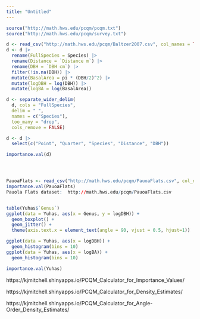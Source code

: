 ---
title: "Untitled"
---

```{r}
source("http://math.hws.edu/pcqm/pcqm.txt")
source("http://math.hws.edu/pcqm/survey.txt")
```



```{r}
d <- read_csv("http://math.hws.edu/pcqm/Baltzer2007.csv", col_names = TRUE)
d <- d |>
  rename(FullSpecies = Species) |>
  rename(Distance = `Distance m`) |>
  rename(DBH = `DBH cm`) |>
  filter(!is.na(DBH)) |>
  mutate(BasalArea = pi * (DBH/2)^2) |>
  mutate(logDBH = log(DBH)) |>
  mutate(logBA = log(BasalArea))

d <- separate_wider_delim(
  d, cols = "FullSpecies",
  delim = " ",
  names = c("Species"),
  too_many = "drop",
  cols_remove = FALSE)

d <- d |>
  select(c("Point", "Quarter", "Species", "Distance", "DBH"))

importance.val(d)




PauoaFlats <- read_csv("http://math.hws.edu/pcqm/PauoaFlats.csv", col_names = TRUE)
importance.val(PauoaFlats)
Pauola Flats dataset:  http://math.hws.edu/pcqm/PauoaFlats.csv


table(Yuhas$`Genus`)
ggplot(data = Yuhas, aes(x = Genus, y = logDBH)) +
  geom_boxplot() +
  geom_jitter() +
  theme(axis.text.x = element_text(angle = 90, vjust = 0.5, hjust=1))

ggplot(data = Yuhas, aes(x = logDBH)) +
  geom_histogram(bins = 10)
ggplot(data = Yuhas, aes(x = logBA)) +
  geom_histogram(bins = 10)

importance.val(Yuhas)
```

https://kjmitchell.shinyapps.io/PCQM_Calculator_for_Importance_Values/

https://kjmitchell.shinyapps.io/PCQM_Calculator_for_Density_Estimates/

https://kjmitchell.shinyapps.io/PCQM_Calculator_for_Angle-Order_Density_Estimates/
  





